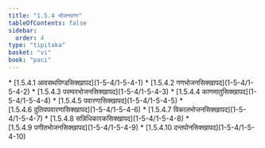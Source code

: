 ```yaml
---
title: "1.5.4 भोजनवग्ग"
tableOfContents: false
sidebar:
  order: 4
type: "tipitaka"
basket: "vi"
book: "paci"
---
```



<DynamicBreadcrumb />



<TableOfContents book="paci" section="1.5.4">
* [1.5.4.1 आवसथपिण्डसिक्खापद](1-5-4/1-5-4-1)
* [1.5.4.2 गणभोजनसिक्खापद](1-5-4/1-5-4-2)
* [1.5.4.3 परम्परभोजनसिक्खापद](1-5-4/1-5-4-3)
* [1.5.4.4 काणमातुसिक्खापद](1-5-4/1-5-4-4)
* [1.5.4.5 पवारणासिक्खापद](1-5-4/1-5-4-5)
* [1.5.4.6 दुतियपवारणासिक्खापद](1-5-4/1-5-4-6)
* [1.5.4.7 विकालभोजनसिक्खापद](1-5-4/1-5-4-7)
* [1.5.4.8 सन्निधिकारकसिक्खापद](1-5-4/1-5-4-8)
* [1.5.4.9 पणीतभोजनसिक्खापद](1-5-4/1-5-4-9)
* [1.5.4.10 दन्तपोनसिक्खापद](1-5-4/1-5-4-10)
</TableOfContents>